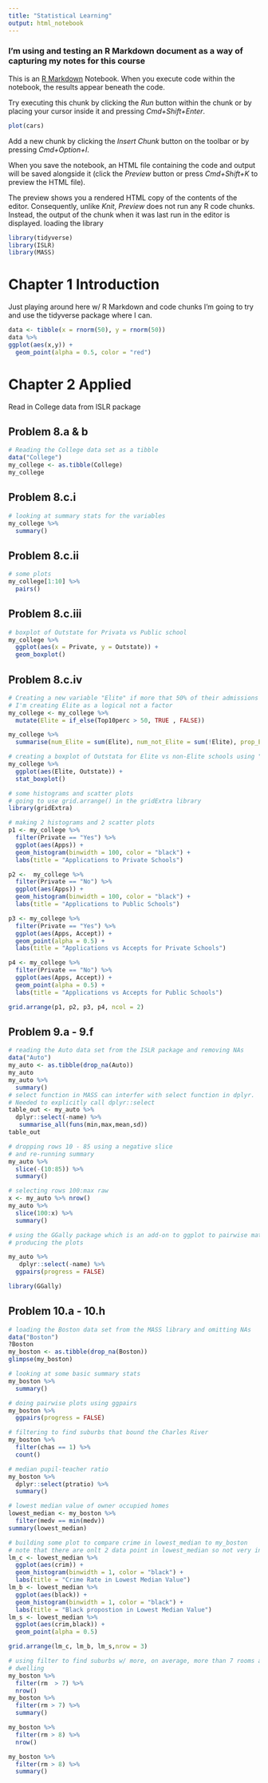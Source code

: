 ```yaml
---
title: "Statistical Learning"
output: html_notebook
---
```

### I'm using and testing an R Markdown document as a way of capturing my notes for this course

This is an [R Markdown](http://rmarkdown.rstudio.com) Notebook. When you execute code within the notebook, the results appear beneath the code. 

Try executing this chunk by clicking the *Run* button within the chunk or by placing your cursor inside it and pressing *Cmd+Shift+Enter*. 

```r
plot(cars)
```

Add a new chunk by clicking the *Insert Chunk* button on the toolbar or by pressing *Cmd+Option+I*.

When you save the notebook, an HTML file containing the code and output will be saved alongside it (click the *Preview* button or press *Cmd+Shift+K* to preview the HTML file). 

The preview shows you a rendered HTML copy of the contents of the editor. Consequently, unlike *Knit*, *Preview* does not run any R code chunks. Instead, the output of the chunk when it was last run in the editor is displayed.
loading the library
```r
library(tidyverse)
library(ISLR)
library(MASS)
```

# Chapter 1 Introduction
Just playing around here w/ R Markdown and code chunks
I'm going to try and use the tidyverse package where I can. 

```r
data <- tibble(x = rnorm(50), y = rnorm(50))
data %>% 
ggplot(aes(x,y)) +
  geom_point(alpha = 0.5, color = "red")
```

# Chapter 2 Applied 
Read in College data from ISLR package

## Problem 8.a & b
```r
# Reading the College data set as a tibble
data("College")
my_college <- as.tibble(College)
my_college
```

## Problem 8.c.i
```r
# looking at summary stats for the variables
my_college %>% 
  summary()
```

## Problem 8.c.ii
```r
# some plots
my_college[1:10] %>% 
  pairs()
```

## Problem 8.c.iii
```r
# boxplot of Outstate for Privata vs Public school
my_college %>% 
  ggplot(aes(x = Private, y = Outstate)) +
  geom_boxplot()
```

## Problem 8.c.iv
```r
# Creating a new variable "Elite" if more that 50% of their admissions were in the top 10 %
# I'm creating Elite as a logical not a factor
my_college <- my_college %>% 
  mutate(Elite = if_else(Top10perc > 50, TRUE , FALSE))
```
```r
my_college %>% 
  summarise(num_Elite = sum(Elite), num_not_Elite = sum(!Elite), prop_Elite = mean(Elite), prop_not_Elite = mean(!Elite))
```
```r
# creating a boxplot of Outstata for Elite vs non-Elite schools using "stat_boxplot"
my_college %>% 
  ggplot(aes(Elite, Outstate)) +
  stat_boxplot()
```

```r
# some histograms and scatter plots
# going to use grid.arrange() in the gridExtra library
library(gridExtra)
```
```r
# making 2 histograms and 2 scatter plots
p1 <- my_college %>% 
  filter(Private == "Yes") %>% 
  ggplot(aes(Apps)) +
  geom_histogram(binwidth = 100, color = "black") +
  labs(title = "Applications to Private Schools")

p2 <-  my_college %>% 
  filter(Private == "No") %>% 
  ggplot(aes(Apps)) +
  geom_histogram(binwidth = 100, color = "black") +
  labs(title = "Applications to Public Schools")

p3 <- my_college %>% 
  filter(Private == "Yes") %>% 
  ggplot(aes(Apps, Accept)) +
  geom_point(alpha = 0.5) +
  labs(title = "Applications vs Accepts for Private Schools")

p4 <- my_college %>% 
  filter(Private == "No") %>% 
  ggplot(aes(Apps, Accept)) +
  geom_point(alpha = 0.5) +
  labs(title = "Applications vs Accepts for Public Schools")

grid.arrange(p1, p2, p3, p4, ncol = 2)

```

## Problem 9.a - 9.f
```r
# reading the Auto data set from the ISLR package and removing NAs
data("Auto")
my_auto <- as.tibble(drop_na(Auto))
my_auto
my_auto %>% 
  summary()
# select function in MASS can interfer with select function in dplyr. 
# Needed to explicitly call dplyr::select
table_out <- my_auto %>% 
  dplyr::select(-name) %>% 
   summarise_all(funs(min,max,mean,sd))
table_out
```
```r
# dropping rows 10 - 85 using a negative slice
# and re-running summary
my_auto %>% 
  slice(-(10:85)) %>% 
  summary()
```
```r
# selecting rows 100:max raw
x <- my_auto %>% nrow()
my_auto %>% 
  slice(100:x) %>% 
  summary()        
```
```r
# using the GGally package which is an add-on to ggplot to pairwise matrix plots. The progrees = FALSE supresses bars that indicate progress in
# producing the plots

```

```r
my_auto %>%
   dplyr::select(-name) %>% 
  ggpairs(progress = FALSE)
```
```r
library(GGally)
```

## Problem 10.a - 10.h

```r
# loading the Boston data set from the MASS library and omitting NAs
data("Boston")
?Boston
my_boston <- as.tibble(drop_na(Boston))
glimpse(my_boston)
```
```r
# looking at some basic summary stats
my_boston %>% 
  summary()
```
```r
# doing pairwise plots using ggpairs
my_boston %>% 
  ggpairs(progress = FALSE)
```

```r
# filtering to find suburbs that bound the Charles River
my_boston %>% 
  filter(chas == 1) %>% 
  count()
```
```r
# median pupil-teacher ratio
my_boston %>% 
  dplyr::select(ptratio) %>% 
  summary()
```
```r
# lowest median value of owner occupied homes
lowest_median <- my_boston %>% 
  filter(medv == min(medv))
summary(lowest_median)
```

```r
# building some plot to compare crime in lowest_median to my_boston
# note that there are onlt 2 data point in lowest_median so not very interesing plots
lm_c <- lowest_median %>% 
  ggplot(aes(crim)) +
  geom_histogram(binwidth = 1, color = "black") +
  labs(title = "Crime Rate in Lowest Median Value")
lm_b <- lowest_median %>% 
  ggplot(aes(black)) +
  geom_histogram(binwidth = 1, color = "black") +
  labs(title = "Black propostion in Lowest Median Value")
lm_s <- lowest_median %>% 
  ggplot(aes(crim,black)) +
  geom_point(alpha = 0.5)

grid.arrange(lm_c, lm_b, lm_s,nrow = 3)
```

```r
# using filter to find suburbs w/ more, on average, more than 7 rooms and more than eight room per
# dwelling
my_boston %>% 
  filter(rm  > 7) %>% 
  nrow()
my_boston %>% 
  filter(rm > 7) %>% 
  summary()
```
```r
my_boston %>% 
  filter(rm > 8) %>% 
  nrow()

my_boston %>% 
  filter(rm > 8) %>% 
  summary()
```
```r

```


